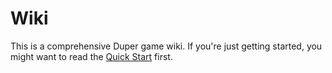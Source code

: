 # Wiki

This is a comprehensive Duper game wiki. If you're just getting started, you might want to read the [Quick Start](.) first.
